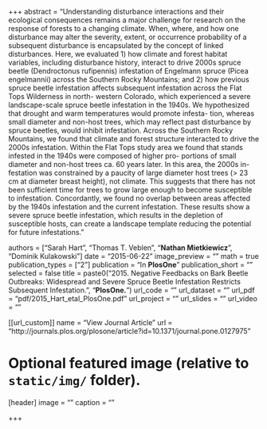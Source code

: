 +++
abstract = "Understanding disturbance interactions and their ecological consequences remains a major challenge for research on the response of forests to a changing climate. When, where, and how one disturbance may alter the severity, extent, or occurrence probability of a subsequent disturbance is encapsulated by the concept of linked disturbances. Here, we evaluated 1) how climate and forest habitat variables, including disturbance history, interact to drive 2000s spruce beetle (Dendroctonus rufipennis) infestation of Engelmann spruce (Picea engelmannii) across the Southern Rocky Mountains; and 2) how previous spruce beetle infestation affects subsequent infestation across the Flat Tops Wilderness in north- western Colorado, which experienced a severe landscape-scale spruce beetle infestation in the 1940s. We hypothesized that drought and warm temperatures would promote infesta- tion, whereas small diameter and non-host trees, which may reflect past disturbance by spruce beetles, would inhibit infestation. Across the Southern Rocky Mountains, we found that climate and forest structure interacted to drive the 2000s infestation. Within the Flat Tops study area we found that stands infested in the 1940s were composed of higher pro- portions of small diameter and non-host trees ca. 60 years later. In this area, the 2000s in- festation was constrained by a paucity of large diameter host trees (> 23 cm at diameter breast height), not climate. This suggests that there has not been sufficient time for trees to grow large enough to become susceptible to infestation. Concordantly, we found no overlap between areas affected by the 1940s infestation and the current infestation. These results show a severe spruce beetle infestation, which results in the depletion of susceptible hosts, can create a landscape template reducing the potential for future infestations."

authors = ["Sarah Hart", "Thomas T. Veblen", "**Nathan Mietkiewicz**", "Dominik Kulakowski"]
date = "2015-06-22"
image_preview = ""
math = true
publication_types = ["2"]
publication = "In **PlosOne**"
publication_short = ""
selected = false
title = paste0("2015. Negative Feedbacks on Bark Beetle Outbreaks: Widespread and Severe Spruce Beetle Infestation Restricts Subsequent Infestation.", "**PlosOne.**")
url_code = ""
url_dataset = ""
url_pdf = "pdf/2015_Hart_etal_PlosOne.pdf"
url_project = ""
url_slides = ""
url_video = ""

[[url_custom]]
name = "View Journal Article"
url = "http://journals.plos.org/plosone/article?id=10.1371/journal.pone.0127975"

# Optional featured image (relative to `static/img/` folder).
[header]
image = ""
caption = ""

+++
